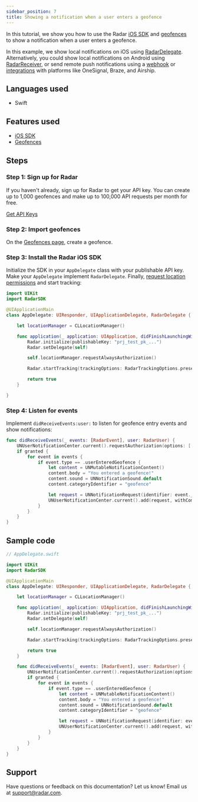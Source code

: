 ```yaml
---
sidebar_position: 7
title: Showing a notification when a user enters a geofence
---
```


In this tutorial, we show you how to use the Radar [iOS SDK](/sdk) and [geofences](/geofences) to show a notification when a user enters a geofence.

In this example, we show local notifications on iOS using [RadarDelegate](/sdk/ios#delegate). Alternatively, you could show local notifications on Android using [RadarReceiver](/sdk/android#receiver), or send remote push notifications using a [webhook](/integrations) or [integrations](/integrations) with platforms like OneSignal, Braze, and Airship.

## Languages used

- Swift

## Features used

- [iOS SDK](/sdk/ios)
- [Geofences](/geofences)

## Steps

### Step 1: Sign up for Radar

If you haven't already, sign up for Radar to get your API key. You can create up to 1,000 geofences and make up to 100,000 API requests per month for free.

<a className="btn btn-large btn-primary" href="https://radar.com/signup">Get API Keys</a>

### Step 2: Import geofences

On the [Geofences page](https://radar.com/dashboard/geofences), create a geofence.

### Step 3: Install the Radar iOS SDK

Initialize the SDK in your `AppDelegate` class with your publishable API key. Make your `AppDelegate` implement `RadarDelegate`. Finally, [request location permissions](/sdk/ios#request-permissions) and start tracking:

```swift
import UIKit
import RadarSDK

@UIApplicationMain
class AppDelegate: UIResponder, UIApplicationDelegate, RadarDelegate {

    let locationManager = CLLocationManager()

    func application(_ application: UIApplication, didFinishLaunchingWithOptions launchOptions: [UIApplication.LaunchOptionsKey: Any]?) -> Bool {
        Radar.initialize(publishableKey: "prj_test_pk_...")
        Radar.setDelegate(self)

        self.locationManager.requestAlwaysAuthorization()

        Radar.startTracking(trackingOptions: RadarTrackingOptions.presetResponsive)

        return true
    }

}
```

### Step 4: Listen for events

Implement `didReceiveEvents:user:` to listen for geofence entry events and show notifications:

```swift
func didReceiveEvents(_ events: [RadarEvent], user: RadarUser) {
    UNUserNotificationCenter.current().requestAuthorization(options: [.alert, .sound]) { (granted, error) in
    if granted {
        for event in events {
            if event.type == .userEnteredGeofence {
                let content = UNMutableNotificationContent()
                content.body = "You entered a geofence!"
                content.sound = UNNotificationSound.default
                content.categoryIdentifier = "geofence"

                let request = UNNotificationRequest(identifier: event._id, content: content, trigger: nil)
                UNUserNotificationCenter.current().add(request, withCompletionHandler: { (_) in })
            }
        }
    }
}
```

## Sample code

```swift
// AppDelegate.swift

import UIKit
import RadarSDK

@UIApplicationMain
class AppDelegate: UIResponder, UIApplicationDelegate, RadarDelegate {

    let locationManager = CLLocationManager()

    func application(_ application: UIApplication, didFinishLaunchingWithOptions launchOptions: [UIApplication.LaunchOptionsKey: Any]?) -> Bool {
        Radar.initialize(publishableKey: "prj_test_pk_...")
        Radar.setDelegate(self)

        self.locationManager.requestAlwaysAuthorization()

        Radar.startTracking(trackingOptions: RadarTrackingOptions.presetResponsive)

        return true
    }

    func didReceiveEvents(_ events: [RadarEvent], user: RadarUser) {
        UNUserNotificationCenter.current().requestAuthorization(options: [.alert, .sound]) { (granted, error) in
        if granted {
            for event in events {
                if event.type == .userEnteredGeofence {
                    let content = UNMutableNotificationContent()
                    content.body = "You entered a geofence!"
                    content.sound = UNNotificationSound.default
                    content.categoryIdentifier = "geofence"

                    let request = UNNotificationRequest(identifier: event._id, content: content, trigger: nil)
                    UNUserNotificationCenter.current().add(request, withCompletionHandler: { (_) in })
                }
            }
        }
    }
}
```

## Support

Have questions or feedback on this documentation? Let us know! Email us at [support@radar.com](mailto:support@radar.com).
